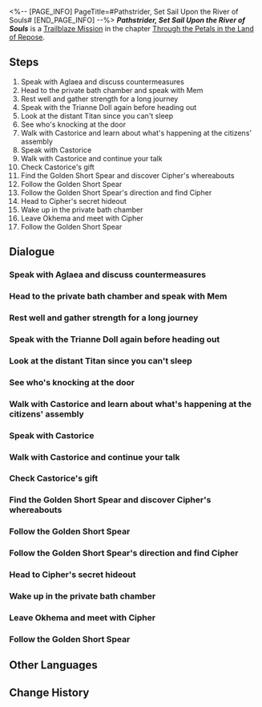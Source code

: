 <%-- [PAGE_INFO]
PageTitle=#Pathstrider, Set Sail Upon the River of Souls#
[END_PAGE_INFO] --%>
{{Stub|Dialogue.}}
{{Mission Infobox
|id            = 1040306
|title         = 
|image         = Mission Pathstrider, Set Sail Upon the River of Souls.png{{subst:void|<!--$UPLOAD:<<SpriteOutput/Chronicle/1040306.png>-<Mission Pathstrider, Set Sail Upon the River of Souls.png>-<Fate's Atlas Images>>-->}}
|type          = Trailblaze
|event_name    = 
|chapter       = Through the Petals in the Land of Repose
|requirements  = [[Trailblaze Mission]] ''[[Broken Dream, Enlighten From the Beyond]]'' completed
|summary       = Reaching Styxia, encircled by the River of Souls, was no easy feat. Aglaea spared no expense to summon Cipher, the demigod of Trickery, back to the city, hoping she could lend a hand. One midnight, you heard Castorice knocking on your door, and together you wandered through Okhema City, discussing her past in Aidonia. However, a well-planned gift she prepared was stolen by a thief. After a chaotic pursuit, you arranged to meet Cipher outside the city and set off for Styxia.
|characters    = Aglaea; Castorice; Cipher; Cipher?; Enraged Oronyx Devotee; Mem; Rational Talanton Devotee; Trailblazer
|startLocation = [[Amphoreus]] - [["Eternal Holy City" Okhema]]
|world         = Amphoreus
|area          = "Eternal Holy City" Okhema
|prev          = Broken Dream, Enlighten From the Beyond
|next          = Ferryman, Ferry Me Across the Stream of Souls
|rewards       = Trailblaze EXP*1,000; Stellar Jade*120; Traveler's Guide*5; Refined Aether*5; Celestial Ambrosia*240; Credit*80,000
}}
'''''Pathstrider, Set Sail Upon the River of Souls''''' is a [[Trailblaze Mission]] in the chapter [[Through the Petals in the Land of Repose]].

==Steps==
# Speak with Aglaea and discuss countermeasures
# Head to the private bath chamber and speak with Mem
# Rest well and gather strength for a long journey
# Speak with the Trianne Doll again before heading out
# Look at the distant Titan since you can't sleep
# See who's knocking at the door
# Walk with Castorice and learn about what's happening at the citizens' assembly
# Speak with Castorice
# Walk with Castorice and continue your talk
# Check Castorice's gift
# Find the Golden Short Spear and discover Cipher's whereabouts
# Follow the Golden Short Spear
# Follow the Golden Short Spear's direction and find Cipher
# Head to Cipher's secret hideout
# Wake up in the private bath chamber
# Leave Okhema and meet with Cipher
# Follow the Golden Short Spear

<!--
==Gameplay Notes==

--><!--
==Trial Character==

-->
==Dialogue==
{{Stub Dialogue}}
===Speak with Aglaea and discuss countermeasures{{subst:void|<!--104030601-->}}===
{{Mission Description|type=trailblaze|location="Eternal Holy City" Okhema|Castorice's explanation earned her the Chrysos Heirs' understanding. To find out where Thanatos went, she actively stood with the Council of Elders. This is an essential choice.<br />Someone needs to handle the conference about "pausing the Flame-Chase Journey" and someone needs to find a trace of Thanatos.}}
{{Dialogue Start}}
:{{tx}}
{{Dialogue End}}

===Head to the private bath chamber and speak with Mem{{subst:void|<!--104030602-->}}===
{{Mission Description|type=trailblaze|location="Eternal Holy City" Okhema|update|At noon of the next day, Zagreus's demigod will become a guide to traverse the River of Souls. Today, stamina should be conserved for the long trip ahead.<br />Return to the private bath chamber and make a plan.}}
{{Dialogue Start}}
:{{tx}}
{{Dialogue End}}

===Rest well and gather strength for a long journey{{subst:void|<!--104030603-->}}===
{{Mission Description|type=trailblaze|location="Eternal Holy City" Okhema|update|At noon of the next day, Zagreus's demigod will become a guide to traverse the River of Souls. Today, stamina should be conserved for the long trip ahead.<br />Lay down and rest in preparation for tomorrow's arrival.}}
{{Dialogue Start}}
:{{tx}}
{{Dialogue End}}

===Speak with the Trianne Doll again before heading out{{subst:void|<!--104030605-->}}===
{{Mission Description|type=trailblaze|location="Eternal Holy City" Okhema|update|You've spent far too long searching for Thanatos. Now, the closer you seem to get to them, the longer the night seems to last.<br />You still have some things to say to Trianne, and someone else seems to have noticed your thoughts.}}
{{Dialogue Start}}
:{{tx}}
{{Dialogue End}}

===Look at the distant Titan since you can't sleep{{subst:void|<!--104030606-->}}===
{{Mission Description|type=trailblaze|location="Eternal Holy City" Okhema|update|At noon of the next day, Zagreus's demigod will become a guide to traverse the River of Souls. Today, stamina should be conserved for the long trip ahead.<br />(Trailblazer) is like a student preparing for a spring break trip... Even if lives are at stake {{MC|f=she|m=he}} is still so relaxed. That might be a good thing.}}
{{Dialogue Start}}
:{{tx}}
{{Dialogue End}}

===See who's knocking at the door{{subst:void|<!--104030607-->}}===
{{Dialogue Start}}
:{{tx}}
{{Dialogue End}}

===Walk with Castorice and learn about what's happening at the citizens' assembly{{subst:void|<!--104030608-->}}===
{{Mission Description|type=trailblaze|location="Eternal Holy City" Okhema|update|Castorice's visit isn't only for the purpose of relaxation, but also to have (Trailblazer) follow her to claim a certain item.<br />The vote to support pausing the Flame-Chase Journey or not has become the matter of prime importance among the citizenry of Okhema.}}
{{Dialogue Start}}
:{{tx}}
{{Dialogue End}}

===Speak with Castorice{{subst:void|<!--104030609-->}}===
{{Mission Description|type=trailblaze|location="Eternal Holy City" Okhema|update|Castorice's visit isn't only for the purpose of relaxation, but also to have (Trailblazer) follow her to retrieve a certain item.<br />Castorice would like to illustrate a sequence of memories concerning Aidonia.}}
{{Dialogue Start}}
:{{tx}}
{{Dialogue End}}

===Walk with Castorice and continue your talk{{subst:void|<!--104030616-->}}===
{{Mission Description|type=trailblaze|location="Eternal Holy City" Okhema|update|Castorice's visit isn't only for the purpose of relaxation, but also to have (Trailblazer) follow her to retrieve a certain item.<br />Castorice prepared a gift for (Trailblazer).}}
{{Dialogue Start}}
:{{tx}}
{{Dialogue End}}

===Check Castorice's gift{{subst:void|<!--104030610-->}}===
{{Dialogue Start}}
:{{tx}}
{{Dialogue End}}

===Find the Golden Short Spear and discover Cipher's whereabouts{{subst:void|<!--104030617-->}}===
{{Mission Description|type=trailblaze|location="Eternal Holy City" Okhema|update|Castorice's visit isn't only for the purpose of relaxation, but also to have (Trailblazer) follow her to retrieve a certain item.<br />The gift that Castorice prepared was stolen by the famous Amphorean Kitty Phantom Thief. What's more, the thief left clues.}}
{{Dialogue Start}}
:{{tx}}
{{Dialogue End}}

===Follow the Golden Short Spear{{subst:void|<!--104030618-->}}===
{{Dialogue Start}}
:{{tx}}
{{Dialogue End}}

===Follow the Golden Short Spear's direction and find Cipher{{subst:void|<!--104030611-->}}===
{{Dialogue Start}}
:{{tx}}
{{Dialogue End}}

===Head to Cipher's secret hideout{{subst:void|<!--104030612-->}}===
{{Mission Description|type=trailblaze|location="Eternal Holy City" Okhema|update|Castorice's visit isn't only for the purpose of relaxation, but also to have (Trailblazer) follow her to retrieve a certain item.<br />Cipher's manufactured mysteriousness is at an end. It's time to see what hides behind the veil.}}
{{Dialogue Start}}
:{{tx}}
{{Dialogue End}}

===Wake up in the private bath chamber{{subst:void|<!--104030613-->}}===
{{Mission Description|type=trailblaze|location="Eternal Holy City" Okhema|update|Plans have changed. Cipher hopes that (Trailblazer) can meet with Castorice outside Okhema.<br />(Trailblazer) awakens groggily in the private baths once more.}}
{{Dialogue Start}}
:{{tx}}
{{Dialogue End}}

===Leave Okhema and meet with Cipher{{subst:void|<!--104030614-->}}===
{{Mission Description|type=trailblaze|location="Eternal Holy City" Okhema|update|Plans have changed. Cipher hopes that (Trailblazer) can meet with Castorice outside Okhema.<br />Onward, to Styxia.}}
{{Dialogue Start}}
:{{tx}}
{{Dialogue End}}

===Follow the Golden Short Spear{{subst:void|<!--104030619-->}}===
{{Mission Description|type=trailblaze|location="Eternal Holy City" Okhema|update|Castorice's visit isn't only for the purpose of relaxation, but also to have (Trailblazer) follow her to retrieve a certain item.<br />The gift that Castorice prepared was stolen by the famous Amphorean Kitty Phantom Thief. What's more, the thief left clues.}}
{{Dialogue Start}}
:{{tx}}
{{Dialogue End}}

==Other Languages==
{{Other Languages
|en   = Pathstrider, Set Sail Upon the River of Souls
|zhs  = 行者啊，向冥河解缆起航
|zht  = 行者啊，向冥河解纜起航
|ja   = 行人よ、ステュクスに向け帆を上げよ
|ko   = 행자여, 저승의 강을 향해 나아가라
|es   = Caminante, navega por el río Estigia
|fr   = Ô voyageur, hisse ta voile vers les eaux fatales
|ru   = О путник, плыви по водам Реки душ
|th   = นักเดินทางเอ๋ย จงออกเรือสู่แม่น้ำอนธการ
|vi   = Hành Giả Ơi, Hãy Căng Buồm Đến Sông Styx
|de   = O Pfadfinder, setze die Segel auf dem Fluss der Seelen
|id   = Wahai Pathstrider, Berlayarlah Menuju Sungai Jiwa
|pt   = {{MC|m=Exploradora|f=Exploradora}}, Veleje no Rio das Almas
}}

==Change History==
{{Change History|3.2}}

